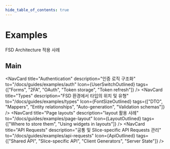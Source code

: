 ```yaml
---
hide_table_of_contents: true
---
```


# Examples

<p class="summary">
FSD Architecture 적용 사례
</p>

## Main


<NavCard
    title="Authentication"
    description="인증 로직 구조화"
    to="/docs/guides/examples/auth"
    Icon={UserSwitchOutlined}
    tags={["Forms", "2FA", "OAuth", "Token storage", "Token refresh"]}
/>
<NavCard
    title="Types"
    description="FSD 환경에서 타입의 위치 및 유형"
    to="/docs/guides/examples/types"
    Icon={FontSizeOutlined}
    tags={["DTO", "Mappers", "Entity relationships", "Auto-generation", "Validation schemas"]}
/>
<NavCard
    title="Page layouts"
    description="layout 활용 사례"
    to="/docs/guides/examples/page-layout"
    Icon={LayoutOutlined}
    tags={["Where to store them", "Using widgets in layouts"]}
/>
<NavCard
  title="API Requests"
  description="공통 및 Slice-specific API Requests 관리"
  to="/docs/guides/examples/api-requests"
  Icon={ApiOutlined}
  tags={["Shared API", "Slice-specific API", "Client Generators", "Server State"]}
/>